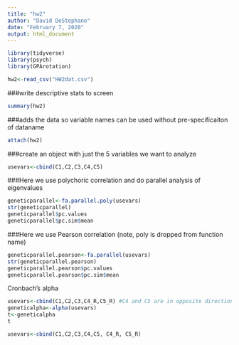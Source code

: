 ```yaml
---
title: "hw2"
author: "David DeStephano"
date: "February 7, 2020"
output: html_document
---
```


```r
library(tidyverse)
library(psych)
library(GPArotation)
```

```r
hw2<-read_csv("HW2dat.csv")  

```


###write descriptive stats to screen
```r
summary(hw2)
```


###adds the data so variable names can be used without pre-specificaiton of dataname
```r
attach(hw2)
```

###create an object with just the 5 variables we want to analyze
```r
usevars<-cbind(C1,C2,C3,C4,C5)
```


###Here we use polychoric correlation and do parallel analysis of eigenvalues
```r
geneticparallel<-fa.parallel.poly(usevars)
str(geneticparallel)
geneticparallel$pc.values
geneticparallel$pc.sim$mean
```


###Here we use Pearson correlation (note, poly is dropped from function name)
```r
geneticparallel.pearson<-fa.parallel(usevars)
str(geneticparallel.pearson)
geneticparallel.pearson$pc.values
geneticparallel.pearson$pc.sim$mean
```

##################### Cronbach's alpha ##############
```r
usevars<-cbind(C1,C2,C3,C4_R,C5_R) #C4 and C5 are in opposite directions as other vars, so using reversed vars.
geneticalpha<-alpha(usevars)
t<-geneticalpha
t
```






```r
usevars<-cbind(C1,C2,C3,C4,C5, C4_R, C5_R)
```


